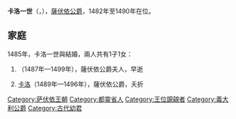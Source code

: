 {{Multiple issues|
{{Expand language|1=en|time=2020-12-27T01:32:00+00:00}}
{{Unreferenced|time=2020-12-27T01:32:00+00:00}}
}}
{{Infobox royalty
| name        = 卡洛一世
| image       = Carlo I di Savoia.jpg
| image_size  = 200px
| succession  = 薩伏依公爵
| reign       = 1482年9月22日 — 1490年3月13日
| predecessor = [[菲利貝托一世|菲利貝托一世]]
| successor   = [[卡洛二世_(萨伏依)|卡洛二世]]
| birth_date  = {{birth date|1468|3|28|df=y}}
| birth_place = [[卡里尼亞諾|卡里尼亞諾]]
| death_date  = {{Death date and age|df=yes|1490|3|13|1468|3|28}}
| death_place = [[皮內羅洛|皮內羅洛]]
| house       = [[薩伏依王朝|薩伏依王朝]]
| father      = [[阿梅迪奧九世|阿梅迪奧九世]]
| mother      = {{link-en|瓦盧瓦的約蘭德|Yolande of Valois}}
| spouse = {{link-en|蒙費拉托的比安卡|Blanche of Montferrat}}
| religion    = [[羅馬天主教|羅馬天主教]]
}}
'''卡洛一世'''（{{lang-it|Carlo I}}，{{bd|1468年|3月28日|1490年|3月13日}}），[[薩伏依公爵|薩伏依公爵]]，1482年至1490年在位。

== 家庭 ==
1485年，卡洛一世與{{link-en|蒙費拉托的比安卡|Blanche of Montferrat}}結婚，兩人共有1子1女：
# {{link-en|薩伏依的約蘭達·路易莎|Yolande Louise of Savoy|約蘭達·路易莎}}（1487年—1499年），薩伏依公爵夫人，早逝
# [[卡洛二世_(萨伏依)|卡洛]]（1489年—1496年），薩伏依公爵，夭折

{{S-start}}
{{S-hou|[[薩伏依王朝|薩伏依王朝]]|1468年|3月28日|1490年|3月13日}}
{{S-bef|before=[[菲利貝托一世|菲利貝托一世]]}}
{{S-ttl|title=[[薩伏依公爵|薩伏依公爵]]|years=1482年9月22日 — 1490年3月13日}}
{{S-aft|rows=2|after=[[卡洛二世_(薩伏依)|卡洛二世]]}}
{{S-bef|before=[[塞浦路斯的夏洛特|夏洛特]]}}
{{S-tul|title={{link-en|奇里乞亞亞美尼亞|List of monarchs of the Armenian Kingdom of Cilicia}}，<br>[[塞浦路斯王國|塞浦路斯]]及[[耶路撒冷國王|耶路撒冷國王]]|years=1485年–1490年|reason=}}
{{S-end}}

[[Category:萨伏依王朝|Category:萨伏依王朝]]
[[Category:都靈省人|Category:都靈省人]]
[[Category:王位覬覦者|Category:王位覬覦者]]
[[Category:義大利公爵|Category:義大利公爵]]
[[Category:古代幼君|Category:古代幼君]]